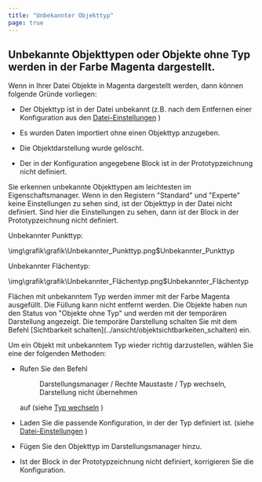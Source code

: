 ```yaml
---
title: "Unbekannter Objekttyp"
page: true
---
```

## Unbekannte Objekttypen oder Objekte ohne Typ werden in der Farbe Magenta dargestellt.

Wenn in Ihrer Datei Objekte in Magenta dargestellt werden, dann k&#246;nnen folgende Gr&#252;nde vorliegen:

-  Der Objekttyp ist in der Datei unbekannt  (z.B. nach dem Entfernen einer Konfiguration aus den 
[Datei-Einstellungen](../datei/datei-einstellungen)
)

- Es wurden Daten importiert ohne einen Objekttyp anzugeben.

-  Die Objektdarstellung wurde gel&#246;scht.

- Der in der Konfiguration angegebene Block ist in der Prototypzeichnung nicht definiert.




<Success>
Sie erkennen unbekannte Objekttypen am leichtesten im Eigenschaftsmanager. Wenn in den Registern &quot;Standard&quot; und &quot;Experte&quot; keine Einstellungen zu sehen sind, ist der Objekttyp in der Datei nicht definiert.
Sind hier die Einstellungen zu sehen, dann ist der Block in der Prototypzeichnung nicht definiert.
</Success>


<Info>
 
Unbekannter Punkttyp:  

<Image>\img\grafik\grafik\Unbekannter_Punkttyp.png$Unbekannter_Punkttyp</Image>

Unbekannter Fl&#228;chentyp:

<Image>\img\grafik\grafik\Unbekannter_Flächentyp.png$Unbekannter_Flächentyp</Image>
</Info>


<Success>
Fl&#228;chen mit unbekanntem Typ werden immer mit der Farbe Magenta ausgef&#252;llt. Die F&#252;llung kann nicht entfernt werden.
</Success>


<Success>
Die Objekte haben nun den Status von &quot;Objekte ohne Typ&quot; und werden mit der tempor&#228;ren Darstellung angezeigt.
Die tempor&#228;re Darstellung schalten Sie mit dem Befehl [Sichtbarkeit schalten](../ansicht/objektsichtbarkeiten_schalten)
 ein.
</Success>


Um ein Objekt mit unbekanntem Typ wieder richtig darzustellen, w&#228;hlen Sie eine der folgenden Methoden:

-  Rufen Sie den Befehl <Menu>Darstellungsmanager / Rechte Maustaste / Typ wechseln, Darstellung nicht übernehmen</Menu>  auf (siehe 
[Typ wechseln](../../darstellungsmanager/typaendern/typ_wechseln)
)

-  Laden Sie die passende Konfiguration, in der der Typ definiert ist. (siehe 
[Datei-Einstellungen](../datei/datei-einstellungen)
)

-  F&#252;gen Sie den Objekttyp im Darstellungsmanager hinzu.

-  Ist der Block in der Prototypzeichnung nicht definiert, korrigieren Sie die Konfiguration.



 